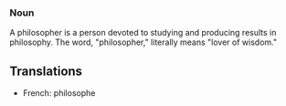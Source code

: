 ===Noun===

A philosopher is a person devoted to studying and producing results in philosophy. The word, "philosopher," literally means "lover of wisdom."
==Translations==
*French: philosophe